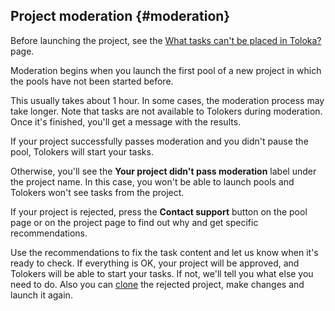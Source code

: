## Project moderation {#moderation}

<Note mode="warning" title="Warning">

Before launching the project, see the [What tasks can't be placed in Toloka?](/docs-new/guide/unwanted) page.

</Note>

Moderation begins when you launch the first pool of a new project in which the pools have not been started before.

This usually takes about 1 hour. In some cases, the moderation process may take longer. Note that tasks are not available to Tolokers during moderation. Once it's finished, you'll get a message with the results.

If your project successfully passes moderation and you didn't pause the pool, Tolokers will start your tasks.

Otherwise, you'll see the **Your project didn't pass moderation** label under the project name. In this case, you won't be able to launch pools and Tolokers won't see tasks from the project.

If your project is rejected, press the **Contact support** button on the pool page or on the project page to find out why and get specific recommendations.

Use the recommendations to fix the task content and let us know when it's ready to check. If everything is OK, your project will be approved, and Tolokers will be able to start your tasks. If not, we'll tell you what else you need to do. Also you can [clone](/docs-new/guide/project#clone) the rejected project, make changes and launch it again.
